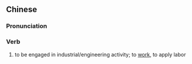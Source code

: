 {{also|务工}}
==Chinese==
{{zh-forms|s=务工}}

===Pronunciation===
{{zh-pron
|m=wùgōng
|cat=v
}}

===Verb===
{{zh-verb}}

# to be engaged in industrial/engineering activity; to [[work]], to apply labor